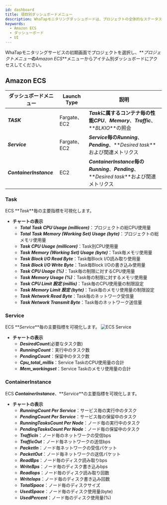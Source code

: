 ```yaml
---
id: dashboard
title: 項目別ダッシュボードメニュー
description: WhaTapモニタリングダッシュボードは、プロジェクトの全体的なステータスを一目で確認する機能を提供します。
keywords:
  - Amazon ECS
  - ダッシューボード
  - UI
---
```


WhaTapモニタリングサービスの初期画面でプロジェクトを選択し、**_プロジェクトメニュー_**の**_Amazon ECS_**メニューからアイテム別ダッシュボードにアクセスしてください。

## Amazon ECS

| ダッシュボードメニュー             | Launch Type | 説明                                                                                |
| ----------------------- | ----------- | --------------------------------------------------------------------------------- |
| **_TASK_**              | Fargate、EC2 | **_Task_**に属するコンテナ毎の性能**_CPU_**、**_Memory_**、**_Traffic_**、**_BLKIO_**の照会         |
| **_Service_**           | Fargate、EC2 | **_Service_**毎の**_Running_**、**_Pending_**、**_Desired task_**および関連メトリクス           |
| **_ContainerInstance_** | EC2         | **_ContainerInstance_**毎の**_Running_**、**_Pending_**、**_Desired task_**および関連メトリクス |

### Task

ECS **_Task_**毎の主要指標を可視化します。

- **チャートの表示**
  - **_Total Task CPU Usage (millicore)_**：プロジェクトの総CPU使用量
  - **_Total Task Memory (Working Set) Usage (byte)_**：プロジェクトの総メモリ使用量
  - **_Task CPU Usage (millicore)_**：Task別CPU使用量
  - **_Task Memory (Working Set) Usage (byte)_**：Task毎メモリ使用量
  - **_Task Block I/O Read Byte_**：Task毎Block I/O読み取り使用量
  - **_Task Block I/O Write Byte_**：Task毎Block I/Oの書き込み使用量
  - **_Task CPU Usage (%)_**：Task毎の制限に対するCPU使用量
  - **_Task Memory Usage (%)_**：Task毎の制限に対するメモリ使用量
  - **_Task CPU Limit 設定 (millis)_**：Task毎のCPU使用量の制限設定
  - **_Task Memory Limit 設定 (byte)_**：Task毎のメモリ使用量の制限設定
  - **_Task Network Read Byte_**：Task毎のネットワーク受信量
  - **_Task Network Transmit Byte_**：Task毎のネットワーク送信量

### Service

ECS **_Service_**毎の主要指標を可視化します。
![ECS Service](https://img.whatap.io/media/images/aws_ecs_whatap_monitoring_service.png)

- **チャートの表示**
  - **_DesiredCount_**(必要なタスク数)
  - **_RunningCount_**：実行中のタスク数
  - **_PendingCount_**：保留中のタスク数
  - **_Cpu_total_millis_**：Service TaskのCPU使用量の合計
  - **_Mem_workingset_**：Service Taskのメモリ使用量の合計 

### ContainerInstance

ECS **_ContainerInstance_**、**_Service_**の主要指標を可視化します。

- **チャートの表示**
  - **_RunningCount Per Service_**：サービス毎の実行中のタスク
  - **_PendingCount Per Service_**：サービス毎の保留中のタスク
  - **_RunningTasksCount Per Node_**：ノード毎の実行中のタスク
  - **_PendingTasksCount Per Node_**：ノード毎の保留中のタスク
  - **_TrafficIn_**：ノード毎のネットワークの受信bps
  - **_TrafficOut_**：ノード毎ネットワークの送信bps
  - **_PacketIn_**：ノード毎ネットワークの受信パケット
  - **_PacketOut_**：ノード毎ネットワークの送信パケット
  - **_ReadBps_**：ノード毎のディスク読み取りbps
  - **_WriteBps_**：ノード毎のディスク書き込みbps
  - **_ReadIops_**：ノード毎のディスク読み取り回数
  - **_WriteIops_**：ノード毎のディスク書き込み回数
  - **_TotalSpace_**：ノード毎のディスクサイズ
  - **_UsedSpace_**：ノード毎のディスク使用量(byte)
  - **_UsedPercent_**：ノード毎のディスク使用量(%)
